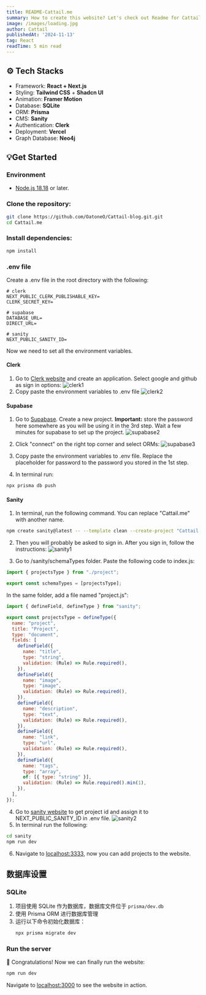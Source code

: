 ```yaml
---
title: README-Cattail.me
summary: How to create this website? Let's check out Readme for Cattail.me!
image: /images/loading.jpg
author: Cattail
publishedAt: '2024-11-13'
tag: React
readTime: 5 min read
---
```


## ⚙️ Tech Stacks

- Framework: **React + Next.js**
- Styling: **Tailwind CSS** + **Shadcn UI**
- Animation: **Framer Motion**
- Database: **SQLite**
- ORM: **Prisma**
- CMS: **Sanity**
- Authentication: **Clerk**
- Deployment: **Vercel**
- Graph Database: **Neo4j**

## 💡Get Started

### Environment

- [Node.js 18.18](https://nodejs.org/) or later.

### Clone the repository:

```bash
git clone https://github.com/OatoneO/Cattail-blog.git.git
cd Cattail.me
```

### Install dependencies:

```bash
npm install
```

### .env file

Create a .env file in the root directory with the following:

```
# clerk
NEXT_PUBLIC_CLERK_PUBLISHABLE_KEY=
CLERK_SECRET_KEY=

# supabase
DATABASE_URL=
DIRECT_URL=

# sanity
NEXT_PUBLIC_SANITY_ID=
```

Now we need to set all the environment variables.

#### Clerk

1. Go to [Clerk website](https://clerk.com/) and create an application. Select google and github as sign in options:
   ![clerk1](/images/clerk1.png)
2. Copy paste the environment variables to .env file
   ![clerk2](/images/clerk2.png)

#### Supabase

1. Go to [Supabase](https://supabase.com/). Create a new project. **Important:** store the password here somewhere as you will be using it in the 3rd step. Wait a few minutes for supabase to set up the project.
   ![supabase2](/images/supabase1.png)
2. Click "connect" on the right top corner and select ORMs:
   ![supabase3](/images/supabase2.png)
3. Copy paste the environment variables to .env file. Replace the placeholder for password to the password you stored in the 1st step.

4. In terminal run:

```bash
npx prisma db push
```

#### Sanity

1. In terminal, run the following command. You can replace "Cattail.me" with another name.

```bash
npm create sanity@latest -- --template clean --create-project "Cattail.me" --dataset production  --output-path sanity
```

2. Then you will probably be asked to sign in. After you sign in, follow the instructions:
   ![sanity1](/images/sanity1.png)

3. Go to /sanity/schemaTypes folder. Paste the following code to index.js:

```javascript
import { projectsType } from "./project";

export const schemaTypes = [projectsType];
```

In the same folder, add a file named "project.js":

```javascript
import { defineField, defineType } from "sanity";

export const projectsType = defineType({
  name: "project",
  title: "Project",
  type: "document",
  fields: [
    defineField({
      name: "title",
      type: "string",
      validation: (Rule) => Rule.required(),
    }),
    defineField({
      name: "image",
      type: "image",
      validation: (Rule) => Rule.required(),
    }),
    defineField({
      name: "description",
      type: "text",
      validation: (Rule) => Rule.required(),
    }),
    defineField({
      name: "link",
      type: "url",
      validation: (Rule) => Rule.required(),
    }),
    defineField({
      name: "tags",
      type: "array",
      of: [{ type: "string" }],
      validation: (Rule) => Rule.required().min(1),
    }),
  ],
});
```

4. Go to [sanity website](https://www.sanity.io/manage) to get project id and assign it to NEXT_PUBLIC_SANITY_ID in .env file.
   ![sanity2](/images/sanity2.png)
5. In terminal run the following:

```bash
cd sanity
npm run dev
```

6. Navigate to [localhost:3333](http://localhost:3333), now you can add projects to the website.

## 数据库设置

### SQLite

1. 项目使用 SQLite 作为数据库，数据库文件位于 `prisma/dev.db`
2. 使用 Prisma ORM 进行数据库管理
3. 运行以下命令初始化数据库：
   ```bash
   npx prisma migrate dev
   ```

### Run the server

🎉 Congratulations! Now we can finally run the website:

```bash
npm run dev
```

Navigate to [localhost:3000](http://localhost:3000) to see the website in action.

